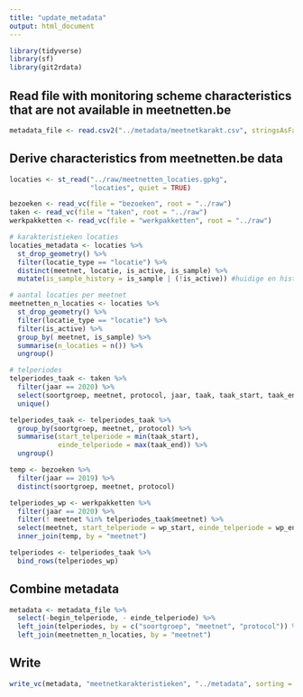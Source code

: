```yaml
---
title: "update_metadata"
output: html_document
---
```


```r
library(tidyverse)
library(sf)
library(git2rdata)
```

## Read file with monitoring scheme characteristics that are not available in meetnetten.be

```r
metadata_file <- read.csv2("../metadata/meetnetkarakt.csv", stringsAsFactors  = FALSE)

```

## Derive characteristics from meetnetten.be data

```r

locaties <- st_read("../raw/meetnetten_locaties.gpkg",
                    "locaties", quiet = TRUE)

bezoeken <- read_vc(file = "bezoeken", root = "../raw")
taken <- read_vc(file = "taken", root = "../raw")
werkpakketten <- read_vc(file = "werkpakketten", root = "../raw")

# karakteristieken locaties
locaties_metadata <- locaties %>%
  st_drop_geometry() %>%
  filter(locatie_type == "locatie") %>%
  distinct(meetnet, locatie, is_active, is_sample) %>%
  mutate(is_sample_history = is_sample | (!is_active)) #huidige en historische meetnetlocaties

# aantal locaties per meetnet
meetnetten_n_locaties <- locaties %>%
  st_drop_geometry() %>%
  filter(locatie_type == "locatie") %>%
  filter(is_active) %>%
  group_by( meetnet, is_sample) %>%
  summarise(n_locaties = n()) %>%
  ungroup()

# telperiodes
telperiodes_taak <- taken %>%
  filter(jaar == 2020) %>%
  select(soortgroep, meetnet, protocol, jaar, taak, taak_start, taak_end) %>%
  unique()

telperiodes_taak <- telperiodes_taak %>%
  group_by(soortgroep, meetnet, protocol) %>%
  summarise(start_telperiode = min(taak_start),
            einde_telperiode = max(taak_end)) %>%
  ungroup()

temp <- bezoeken %>%
  filter(jaar == 2019) %>%
  distinct(soortgroep, meetnet, protocol)

telperiodes_wp <- werkpakketten %>%
  filter(jaar == 2020) %>%
  filter(! meetnet %in% telperiodes_taak$meetnet) %>%
  select(meetnet, start_telperiode = wp_start, einde_telperiode = wp_end) %>%
  inner_join(temp, by = "meetnet")

telperiodes <- telperiodes_taak %>%
  bind_rows(telperiodes_wp)

```

## Combine metadata

```r
metadata <- metadata_file %>%
  select(-begin_telperiode, - einde_telperiode) %>%
  left_join(telperiodes, by = c("soortgroep", "meetnet", "protocol")) %>%
  left_join(meetnetten_n_locaties, by = "meetnet")
```

## Write 

```r
write_vc(metadata, "meetnetkarakteristieken", "../metadata", sorting = c("soortgroep", "meetnet", "protocol", "is_sample"), strict = FALSE)
```

